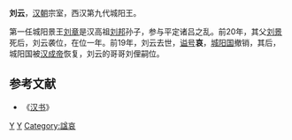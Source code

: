 '''刘云'''{{BD||？|前19年||catIdx=L}}，[[汉朝|汉朝]]宗室，西汉第九代城阳王。

第一任城阳景王[[劉章_(城陽王)|刘章]]是汉高祖[[刘邦|刘邦]]孙子，参与平定诸吕之乱。前20年，其父[[刘景_(城阳王)|刘景]]死后，刘云袭位，在位一年。前19年，刘云去世，[[谥号|谥号]]'''哀'''，[[城阳国|城阳国]]撤销，其后，城阳国被[[汉成帝|汉成帝]]恢复，刘云的哥哥刘俚嗣位。

{{start box}}
{{s-before|父[[刘景_(城阳王)|刘景]]}}
{{s-title|[[西汉|西汉]][[城阳王|城阳王]]|前19年}}
{{s-after|兄[[刘俚|刘俚]]}}
{{end box}}
==参考文献==
*《[[汉书|汉书]]》

{{漢朝人物小作品}}
[[Category:西汉诸侯王|Y]]
[[Category:刘姓|Y]]
[[Category:諡哀|Category:諡哀]]